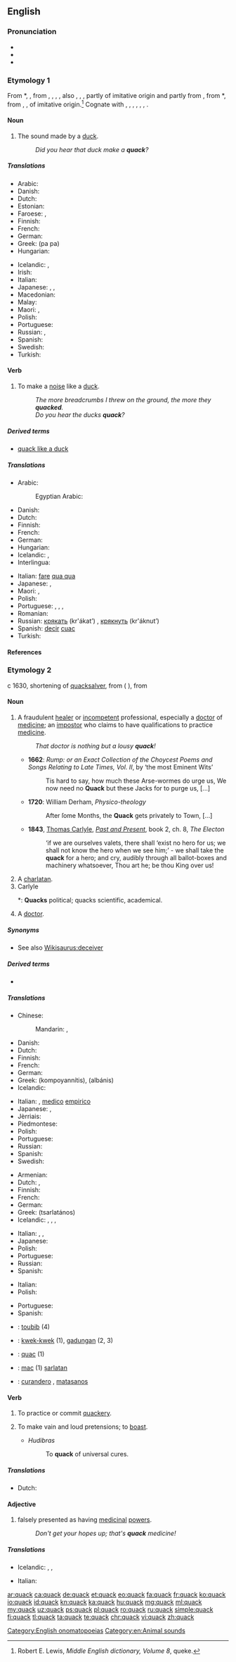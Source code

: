 ==English==

===Pronunciation===
* {{IPA|/kwæk/}}
* {{audio|en-us-quack.ogg|Audio (US)}}
* {{rhymes|æk}}

===Etymology 1===
From {{etyl|enm|en}} *{{term||quacken|lang=enm}}, {{term|queken||to croak like a frog; make a noise like a duck, goose, or quail|lang=enm}}, from {{term|quack|lang=enm}}, {{term|qwacke|lang=enm}}, {{term|quek|lang=enm}}, {{term|queke||quack|pos=interjection and noun|lang=enm}}, also {{term|kek|lang=enm}}, {{term|keke|lang=enm}}, {{term|whec-|lang=enm}}, partly of imitative origin and partly from {{etyl|dum|en}} {{term|quacken||to croak, quack|lang=dum}}, from {{etyl|odt|en}} *{{term||kwaken|to croak, quack|lang=odt}}, from {{etyl|gem-pro|en}} {{term/t|gem-pro|*kwakaną}}, {{term/t|gem-pro|*kwakōną||to croak}}, of imitative origin.<ref>Robert E. Lewis, ''Middle English dictionary, Volume 8'', queke.</ref> Cognate with {{etyl|stq|-}} {{term|kwoakje|lang=stq}}, {{etyl|gml|-}} {{term|quaken||to quack, croak|lang=gml}}, {{etyl|de|-}} {{term|quaken||to quack, croak|lang=de}}, {{etyl|da|-}} {{term|kvække||to croak|lang=da}}, {{etyl|sv|-}} {{term|kväka||to croak, quackle|lang=sv}}, {{etyl|no|-}} {{term|kvekke||to croak|lang=no}}, {{etyl|is|-}} {{term|kvaka||to twitter, chirp|lang=is}}.

====Noun====
{{en-noun}}

# The sound made by a [[duck]].
#: ''Did you hear that duck make a '''quack'''?''

=====Translations=====
{{trans-top|sound made by a duck}}
* Arabic: {{t|ar|بطبطة|f|tr=baṭbaṭa|sc=Arab}}
* Danish: {{t+|da|rap|n}}
* Dutch: {{t+|nl|kwak}}
* Estonian: {{t+|et|prääks}}
* Faroese: {{t|fo|gvagg}}, {{t|fo|kvagg}}
* Finnish: {{t|fi|kvaak}}
* French: {{t+|fr|coin-coin}}
* German: {{t|de|Quaken|n}}
* Greek: {{t|el|πα πα}} (pa pa)
* Hungarian: {{t|hu|háp}}
{{trans-mid}}
* Icelandic: {{t|is|andagagg|n}}, {{t|is|guss|n}}
* Irish: {{t|ga|vrác|n}}
* Italian: {{t|it|qua qua|m}}
* Japanese: {{t|ja|ガー ガー|tr=gā-gā}}, {{t|ja|クェッ クェッ|tr=quek-quek}}, {{t|ja|クワッ クワッ|tr=quwak-quwak}}
* Macedonian: {{t|mk|квак|tr=kvák}}
* Malay: {{t|ms|wak}}
* Maori: {{t|mi|keakea}}, {{t|mi|kēkē}}
* Polish: {{t+|pl|kwa}}
* Portuguese: {{t|pt|quac|m}}
* Russian: {{t|ru|кря-кря|tr=kr'a-kr'a}}, {{t+|ru|кряканье|n|tr=kr'ákan'je}}
* Spanish: {{t|es|cuac|m}}
* Swedish: {{t+|sv|kvack|n}}
* Turkish: {{t+|tr|vak}}
{{trans-bottom}}

====Verb====
{{en-verb}}

# To make a [[noise]] like a [[duck]].
#: ''The more breadcrumbs I threw on the ground, the more they '''quacked'''.''
#: ''Do you hear the ducks '''quack'''?''

=====Derived terms=====
* [[quack like a duck‎]]

=====Translations=====
{{trans-top|to make a noise like a duck}}
* Arabic:
*: Egyptian Arabic: {{t|arz|يكاكي|tr=yekaaki|sc=Arab}}
* Danish: {{t|da|rappe}}
* Dutch: {{t+|nl|kwaken}}
* Finnish: {{t+|fi|vaakkua}}
* French: {{t+|fr|cancaner}}
* German: {{t+|de|quaken}}
* Hungarian: {{t|hu|hápog}}
* Icelandic: {{t|is|gagga}}, {{t|is|gussa}}
* Interlingua: {{t|ia|quaccar}}
{{trans-mid}}
* Italian: [[fare]] [[qua qua]]
* Japanese: {{qualifier|duck}} {{t|ja|ガーガーと鳴く|tr=gā-gā to naku}}, {{qualifier|colloquial|human}} {{t|ja|ガヤガヤしゃべる|tr=gayagaya shaberu}}
* Maori: {{t|mi|keakea}}, {{t|mi|kēkē}}
* Polish: {{t+|pl|kwakać}}
* Portuguese: {{t+|pt|grasnar}}, {{t|pt|grasnir}}, {{t|pt|grassitar}}, {{t|pt|gracitar}}
* Romanian: {{t+|ro|măcăi}}
* Russian: [[крякать]] (kr'ákat’) {{impf}}, [[крякнуть]] (kr'áknut’) {{pf.}}
* Spanish: [[decir]] [[cuac]]
* Turkish: {{t|tr|vaklamak}}
{{trans-bottom}}

====References====
<references/>

===Etymology 2===
{{wikipedia}}
c 1630, shortening of [[quacksalver]], from {{etyl|dum|en}} {{term|kwaksalver||lang=dum|hawker of salve}} ({{etyl|nl|-}} {{term|kwakzalver|lang=nl}}), from {{term|quacken||lang=dum|to brag, boast; to croak}}

====Noun====
{{en-noun}}

# A fraudulent [[healer]] or [[incompetent]] professional, especially a [[doctor]] of [[medicine]]; an [[impostor]] who claims to have qualifications to practice [[medicine]].
#: ''That doctor is nothing but a lousy '''quack'''!''
#* '''1662''': ''Rump: or an Exact Collection of the Choycest Poems and Songs Relating to Late Times, Vol. II'', by ‘the most Eminent Wits’
#*: Tis hard to say, how much these Arse-wormes do urge us, We now need no '''Quack''' but these Jacks for to purge us, [...]
#* '''1720''': William Derham, ''Physico-theology''
#*: After ſome Months, the '''Quack''' gets privately to Town, [...]
#* '''1843''', [[:w:Thomas Carlyle|Thomas Carlyle]], ''[[:w:Past and Present (book)|Past and Present]]'', book 2, ch. 8, ''The Electon''
#*: ‘if we are ourselves valets, there shall ‘exist no hero for us; we shall not know the hero when we see him;’ - we shall take the '''quack''' for a hero; and cry, audibly through all ballot-boxes and machinery whatsoever, Thou art he; be thou King over us!
# A [[charlatan]].
# Carlyle
#*: '''Quacks''' political; quacks scientific, academical.
# {{context|slang|lang=en}} A [[doctor]].

=====Synonyms=====
* See also [[Wikisaurus:deceiver]]

=====Derived terms=====
* {{l|en|quackhood}}

=====Translations=====
{{trans-top|fraudulent or incompetent doctor of medicine}}
* Chinese:
*: Mandarin: {{t|cmn|庸醫|sc=Hani}}, {{t+|cmn|庸医|tr=yōngyī|sc=Hani}}
* Danish: {{t|da|kvaksalver|c}}
* Dutch: {{t+|nl|kwakzalver|m}}
* Finnish: {{t+|fi|puoskari}}
* French: {{t+|fr|charlatan|m}}
* German: {{t+|de|Quacksalber|m}}
* Greek: {{t+|el|κομπογιαννίτης|m}} (kompoyannítis), {{t+|el|αλμπάνης|m}} (albánis)
* Icelandic: {{t+|is|skottulæknir|m}}
{{trans-mid}}
* Italian: {{t+|it|ciarlatano|m}}, [[medico]] [[empirico]] {{g|m}}
* Japanese: {{t|ja|やぶ医者|tr=yabuisha}}, {{t|ja|もぐりの医者|tr=moguri no isha|sc=Jpan}}
* Jèrriais: {{t|roa-jer|dgéthisseux|m}}
* Piedmontese: {{t|pms|charlatão|m}}
* Polish: {{t+|pl|konował|m}}
* Portuguese: {{t+|pt|mata-sanos|m|f}}
* Russian: {{t+|ru|шарлатан|m|tr=šarlatán}}
* Spanish: {{t+|es|matasanos|m}}
* Swedish: {{t+|sv|kvacksalvare|c}}
{{trans-bottom}}

{{trans-top|charlatan}}
* Armenian: {{t|hy|շառլատան|tr=šaṙlatan}}
* Dutch: {{t+|nl|kwakzalver|m}}, {{t|nl|charlatan|m}}
* Finnish: {{t+|fi|huijari}}
* French: {{t+|fr|charlatan|m}}
* German: {{t+|de|Quacksalber|m}}
* Greek: {{t+|el|τσαρλατάνος|m}} (tsarlatános)
* Icelandic: {{t+|is|fúskari|m}}, {{t+|is|loddari|m}}, {{t|is|falsari|m}}, {{t|is|svikari|m}}
{{trans-mid}}
* Italian: {{t+|it|ciarlatano|m}}, {{t|it|imbonitore|m}}, {{t|it|pataccaro|m}}
* Japanese: {{t|ja|ペテン師|tr=peten-shi}}
* Polish: {{t|pl|szarlatan|m}}
* Portuguese: {{t+|pt|charlatão|m}}
* Russian: {{t+|ru|шарлатан|m|tr=šarlatán}}
* Spanish: {{t+|es|charlatán|m}}
{{trans-bottom}}

{{trans-top|doctor}}
* Italian: {{t|it|mediconzolo}}
* Polish: {{t+|pl|medyk|m}}
{{trans-mid}}
* Portuguese: {{t+|pt|curandeiro|m}}
* Spanish: {{t|es|curandero|m}}
{{trans-bottom}}

{{checktrans-top}}
* {{ttbc|fr}}: [[toubib]] {{g|m}} (4)
* {{ttbc|id}}: [[kwek-kwek]] (1), [[gadungan]] (2, 3)
* {{ttbc|ia}}: [[quac]] (1)
{{trans-mid}}
* {{ttbc|ro}}: [[mac]] (1) [[șarlatan]] {{g|m}}
* {{ttbc|es}}: [[curandero]] {{g|m}}, [[matasanos]] {{g|m}}
{{trans-bottom}}

====Verb====
{{en-verb}}

# To practice or commit [[quackery]].
# {{context|obsolete|lang=en}} To make vain and loud pretensions; to [[boast]].
#* ''Hudibras''
#*: To '''quack''' of universal cures.

=====Translations=====
{{trans-top|commit quackery}}
* Dutch: {{t|nl|kwakzalveren}}
{{trans-mid}}
{{trans-bottom}}

====Adjective====
{{en-adj|-}}

# falsely presented as having [[medicinal]] [[power]]s.
#: ''Don't get your hopes up; that's '''quack''' medicine!''

=====Translations=====
{{trans-top|falsely presented as having medicinal powers}}
* Icelandic: {{t|is|svika-}}, {{t|is|fals-}}, {{t|is|skottu-}}
{{trans-mid}}
* Italian: {{t+|it|empirico}}
{{trans-bottom}}

[[Category:English onomatopoeias]]
[[Category:en:Animal sounds]]

[[ar:quack]]
[[ca:quack]]
[[de:quack]]
[[et:quack]]
[[eo:quack]]
[[fa:quack]]
[[fr:quack]]
[[ko:quack]]
[[io:quack]]
[[id:quack]]
[[kn:quack]]
[[ka:quack]]
[[hu:quack]]
[[mg:quack]]
[[ml:quack]]
[[my:quack]]
[[uz:quack]]
[[ps:quack]]
[[pl:quack]]
[[ro:quack]]
[[ru:quack]]
[[simple:quack]]
[[fi:quack]]
[[tl:quack]]
[[ta:quack]]
[[te:quack]]
[[chr:quack]]
[[vi:quack]]
[[zh:quack]]
